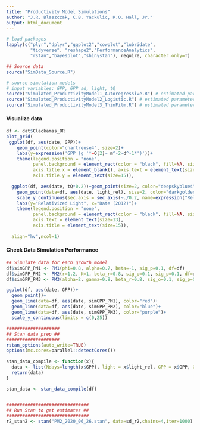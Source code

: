 ```yaml
---
title: "Productivity Model Simulations"
author: "J.R. Blaszczak, C.B. Yackulic, R.O. Hall, Jr."
output: html_document
---
```


```r
# load packages
lapply(c("plyr","dplyr","ggplot2","cowplot","lubridate",
         "tidyverse", "reshape2","PerformanceAnalytics",
         "rstan","bayesplot","shinystan"), require, character.only=T)

## Source data
source("SimData_Source.R")

# source simulation models
# input variables: GPP, GPP_sd, light, tQ
source("Simulated_ProductivityModel1_Autoregressive.R") # estimated parameters: phi, alpha, beta, sig_p
source("Simulated_ProductivityModel2_Logistic.R") # estimated parameters: r, K, s, c, sig_p
source("Simulated_ProductivityModel3_ThinFilm.R") # estimated parameters: alpha, gamma, s, c, sig_p
```


#### Visualize data
```r
df <- dat$Clackamas_OR
plot_grid(
 ggplot(df, aes(date, GPP))+
    geom_point(color="chartreuse4", size=2)+
    labs(y=expression('GPP (g '*~O[2]~ m^-2~d^-1*')'))+
    theme(legend.position = "none",
          panel.background = element_rect(color = "black", fill=NA, size=1),
          axis.title.x = element_blank(), axis.text = element_text(size=13),
          axis.title.y = element_text(size=15)),
  
  ggplot(df, aes(date, tQ*0.2))+geom_point(size=2, color="deepskyblue4")+
    geom_point(data=df, aes(date, light_rel), size=2, color="darkgoldenrod3")+
    scale_y_continuous(sec.axis = sec_axis(~./0.2, name=expression("Relativized Q")))+
    labs(y="Relativized Light", x="Date (2012)")+
    theme(legend.position = "none",
          panel.background = element_rect(color = "black", fill=NA, size=1),
          axis.text = element_text(size=13),
          axis.title = element_text(size=15)),
  
  align="hv",ncol=1)

```

#### Check Data Simulation Performance
```r
## Simulate data for each growth model
df$simGPP_PM1 <- PM1(phi=0.8, alpha=0.7, beta=-1, sig_p=0.1, df=df)
df$simGPP_PM2 <- PM2(r=1.2, K=1, beta_r=0.8, sig_o=0.1, sig_p=0.1, df=df)
df$simGPP_PM3 <- PM3(alpha=2, gamma=0.8, beta_r=0.8, sig_o=0.1, sig_p=0.1, df=df)

ggplot(df, aes(date, GPP))+
  geom_point()+
  geom_line(data=df, aes(date, simGPP_PM1), color="red")+
  geom_line(data=df, aes(date, simGPP_PM2), color="blue")+
  geom_line(data=df, aes(date, simGPP_PM3), color="purple")+
  scale_y_continuous(limits = c(0,25))

```

```r
####################
## Stan data prep ##
####################
rstan_options(auto_write=TRUE)
options(mc.cores=parallel::detectCores())

stan_data_compile <- function(x){
  data <- list(Ndays=length(x$GPP), light = x$light_rel, GPP = x$GPP, GPP_sd = x$GPP_sd, tQ = x$tQ)
  return(data)
}

stan_data <- stan_data_compile(df)


###############################
## Run Stan to get estimates ##
###############################
r2_stan2 <- stan("PM2_2020_06_26.stan", data=sd_r2,chains=4,iter=1000)


```















